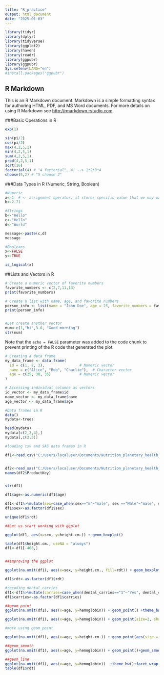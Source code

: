 ```yaml
---
title: "R_practice"
output: html_document
date: "2025-01-03"
---
```


```r
library(tidyr)
library(dplyr)
library(tidyverse)
library(ggplot2)
library(haven)
library(readr)
library(ggpubr)
library(ggpubr)
Sys.setenv(LANG="en")
#install.packages("ggpubr")
```

## R Markdown

This is an R Markdown document. Markdown is a simple formatting syntax for authoring HTML, PDF, and MS Word documents. For more details on using R Markdown see <http://rmarkdown.rstudio.com>.


###Basic Operations in R 
```r
exp(1)

sin(pi/2)
cos(pi/2)
max(4,2,5,1)
min(4,2,5,1)
sum(4,2,5,1)
prod(4,2,5,1)
sqrt(16)
factorial(4) # "4 factorial", 4! --> 1*2*3*4
choose(5,2) # "5 choose 2" 
```



###Data Types in R (Numeric, String, Boolean)
```r
#Numeric
a<-1  # <- assignment operator, it stores specific value that we may want to use later
b<-2.71

#Strings
b<-"Hello"
c<-"Hello"
d<-"World"

message<-paste(c,d)
message

#Booleans
x<-FALSE
y<-TRUE

is_logical(x)

```

##Lists and Vectors in R

```r
# Create a numeric vector of favorite numbers
favorite_numbers <- c(2,7,11,13)
print(favorite_numbers)

# Create a list with name, age, and favorite numbers
person_info <- list(name = "John Doe", age = 25, favorite_numbers = favorite_numbers)
print(person_info)


#Let create another vector
num<-c(1,"hi",3.6, "Good morning")
str(num)
```

Note that the `echo = FALSE` parameter was added to the code chunk to prevent printing of the R code that generated the plot.

```r
# Creating a data frame
my_data_frame <- data.frame(
  id = c(1, 2, 3),                # Numeric vector
  name = c("Alice", "Bob", "Charlie"),  # Character vector
  age = c(25, 30, 35)             # Numeric vector
)

# Accessing individual columns as vectors
id_vector <- my_data_frame$id
name_vector <- my_data_frame$name
age_vector <- my_data_frame$age

```

```r
#Data frames in R
data()
mydata<-trees

head(mydata)
mydata[c(2,3,4),]
mydata[,c(2,3)]

```

```r
#loading csv and SAS data frames in R

df1<-read.csv("C:/Users/localuser/Documents/Nutrition_planetary_health_R/R_practice_session_Nutrition_Planetary_Health_Group/R_practic1.csv",dec = ",",sep = ";",header = T)


df2<-read_sas("C:/Users/localuser/Documents/Nutrition_planetary_health_R/R_practice_session_Nutrition_Planetary_Health_Group/skinproduct_vfdemo.sas7bdat")
names(df2$ProductKey)


str(df1)

df1$age<-as.numeric(df1$age)
```

```r
df1<-df1%>%mutate(sex=case_when(sex=="m"~"male", sex =="Male"~"male", sex=="f"~"female",sex=="Female"~"female", TRUE~sex))
df1$sex<-as.factor(df1$sex)

unique(df1$rdt)
```


```r
##Let us start working with ggplot 

ggplot(df1, aes(x=sex, y=height.cm.)) + geom_boxplot()

table(df1$height.cm., useNA = "always")
df1<-df1[-408,]


##improving the ggplot

ggplot(na.omit(df1), aes(x=sex, y=height.cm., fill=rdt)) + geom_boxplot() +labs(X="Sex of the child", y = "Hright (centimeters)", fill="Sex", title = "Height of male vs female") +theme_bw()

df1$rdt<-as.factor(df1$rdt)

```
```r
#recoding dental carries
df1<-df1%>%mutate(carries=case_when(dental_carries=="1"~"Yes", dental_carries =="0"~"No",                                                                                            dental_carries=="Nil"~"No", TRUE~"Yes"))
df1$carries<-as.factor(df1$carries)
```


```r
##geom_point
ggplot(na.omit(df1), aes(x=age, y=hemoglobin)) + geom_point() +theme_bw() 

ggplot(na.omit(df1), aes(x=age, y=hemoglobin)) + geom_point(size=2, shape =24, color = "blue", fill ="green") +theme_bw() 
```


```r
#more using geom_point

ggplot(na.omit(df1), aes(x=age, y=height.cm.)) + geom_point(aes(size = hemoglobin, color=rdt)) +theme_bw() 

```


```r
##geom_smooth
ggplot(na.omit(df1), aes(x=age, y=hemoglobin)) + geom_point()+geom_smooth(method = "lm") +theme_bw() + stat_cor(method = "pearson")


```


```r
##geom_line
ggplot(na.omit(df1), aes(x=age, y=hemoglobin))  +theme_bw()+facet_wrap(~district)+ geom_smooth(method)
table(df1$rdt)

```

